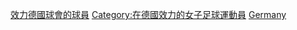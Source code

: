 [[Category:效力德國球會的球員|]]
[[Category:在德國效力的女子足球運動員|Category:在德國效力的女子足球運動員]]
[[Category:效力各國球會的女足球員|Germany]]